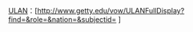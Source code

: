 [[:en:Union List of Artist Names|ULAN]]：<span class="uid">[http://www.getty.edu/vow/ULANFullDisplay?find=&role=&nation=&subjectid={{{1}}} {{{1}}}]</span><noinclude>
{{documentation|template:Authority control/sub-doc}}
</noinclude>
